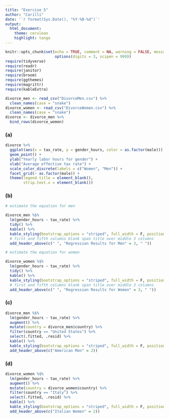 ```yaml
---
title: "Exercise 5"
author: "Carilli"
date: '`r format(Sys.Date(), "%Y-%B-%d")`'
output: 
  html_document:
    theme: cerulean
    highlight: tango
---
```


```r
knitr::opts_chunk$set(echo = TRUE, comment = NA, warning = FALSE, message = FALSE,
                      options(digits = 3, scipen = 999))
require(tidyverse)
require(readr)
require(janitor)
require(broom)
require(ggthemes)
require(magrittr)
require(kableExtra)
```

```r
divorce_men <- read_csv("DivorceMen.csv") %>% 
  clean_names(case = "snake")
divorce_women <- read_csv("DivorceWomen.csv") %>% 
  clean_names(case = "snake")
divorce <- divorce_men %>% 
  bind_rows(divorce_women)
```

### (a)

```r
divorce %>% 
  ggplot(aes(x = tax_rate, y = gender_hours, color = as.factor(male))) + 
  geom_point() +
  ylab("Yearly labor hours for gender") +
  xlab("Average effective tax rate") +
  scale_color_discrete(labels = c("Women", "Men")) +
  facet_grid(~ as.factor(male)) + 
  theme(legend.title = element_blank(), 
        strip.text.x = element_blank())
```


### (b)

```r
# estimate the equation for men

divorce_men %$% 
  lm(gender_hours ~ tax_rate) %>% 
  tidy() %>% 
  kable() %>% 
  kable_styling(bootstrap_options = "striped", full_width = F, position = "left") %>% 
  # first and fifth columns blank span title over middle 3 columns
  add_header_above(c(" ", "Regression Results for Men" = 3, " "))

# estimate the equation for women

divorce_women %$% 
  lm(gender_hours ~ tax_rate) %>% 
  tidy() %>% 
  kable() %>% 
  kable_styling(bootstrap_options = "striped", full_width = F, position = "left") %>% 
  # first and fifth columns blank span title over middle 3 columns
  add_header_above(c(" ", "Regression Results for Women" = 3, " ")) 
```

### (c)

```r
divorce_men %$% 
  lm(gender_hours ~ tax_rate) %>% 
  augment() %>%
  mutate(country = divorce_men$country) %>%
  filter(country == "United States") %>% 
  select(.fitted, .resid) %>% 
  kable() %>% 
  kable_styling(bootstrap_options = "striped", full_width = F, position = "left") %>% 
  add_header_above(c("American Men" = 2))
```

### (d)

```r
divorce_women %$% 
  lm(gender_hours ~ tax_rate) %>% 
  augment() %>%
  mutate(country = divorce_women$country) %>%
  filter(country == "Italy") %>% 
  select(.fitted, .resid) %>% 
  kable() %>% 
  kable_styling(bootstrap_options = "striped", full_width = F, position = "left") %>% 
  add_header_above(c("Italian Women" = 2))
```


